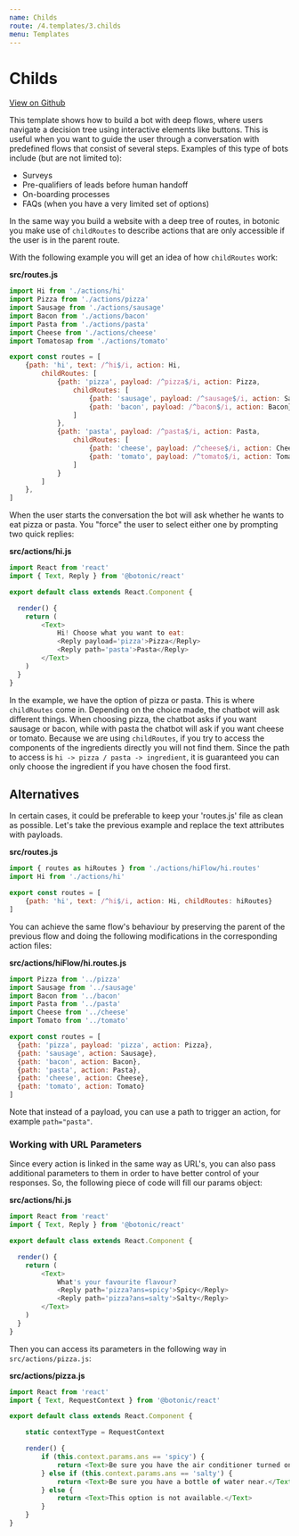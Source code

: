 ```yaml
---
name: Childs
route: /4.templates/3.childs
menu: Templates
---
```




# Childs

[View on Github](https://github.com/hubtype/botonic/tree/master/packages/botonic-cli/templates/childs)

This template shows how to build a bot with deep flows, where users navigate a decision tree using interactive elements like buttons. This is useful when you want to guide the user through a conversation with predefined flows that consist of several steps. Examples of this type of bots include (but are not limited to):

* Surveys
* Pre-qualifiers of leads before human handoff
* On-boarding processes
* FAQs (when you have a very limited set of options)

In the same way you build a website with a deep tree of routes, in botonic you make use of `childRoutes` to describe actions that are only accessible if the user is in the parent route.

With the following example you will get an idea of how `childRoutes` work:

**src/routes.js**

```javascript
import Hi from './actions/hi'
import Pizza from './actions/pizza'
import Sausage from './actions/sausage'
import Bacon from './actions/bacon'
import Pasta from './actions/pasta'
import Cheese from './actions/cheese'
import Tomatosap from './actions/tomato'

export const routes = [
    {path: 'hi', text: /^hi$/i, action: Hi,
        childRoutes: [
            {path: 'pizza', payload: /^pizza$/i, action: Pizza, 
                childRoutes: [
                    {path: 'sausage', payload: /^sausage$/i, action: Sausage},
                    {path: 'bacon', payload: /^bacon$/i, action: Bacon}
                ]
            },
            {path: 'pasta', payload: /^pasta$/i, action: Pasta, 
                childRoutes: [
                    {path: 'cheese', payload: /^cheese$/i, action: Cheese},
                    {path: 'tomato', payload: /^tomato$/i, action: Tomato}
                ]
            }
        ]
    },
]
```

When the user starts the conversation the bot will ask whether he wants to eat pizza or pasta. You "force" the user to select either one by prompting two quick replies:

**src/actions/hi.js**

```javascript
import React from 'react'
import { Text, Reply } from '@botonic/react'

export default class extends React.Component {

  render() {
    return (
        <Text>
            Hi! Choose what you want to eat:
            <Reply payload='pizza'>Pizza</Reply>
            <Reply path='pasta'>Pasta</Reply>
        </Text>
    )
  }
}
```

In the example, we have the option of pizza or pasta. This is where `childRoutes` come in. Depending on the choice made, the chatbot will ask different things. When choosing pizza, the chatbot asks if you want sausage or bacon, while with pasta the chatbot will ask if you want cheese or tomato. 
Because we are using `childRoutes`, if you try to access the components of the ingredients directly you will not find them. Since the path to access is `hi -> pizza / pasta -> ingredient`, it is guaranteed you can only choose the ingredient if you have chosen the food first.

## Alternatives

In certain cases, it could be preferable to keep your 'routes.js' file as clean as possible. Let's take the previous example and replace the text attributes with payloads.

**src/routes.js**

```javascript
import { routes as hiRoutes } from './actions/hiFlow/hi.routes'
import Hi from './actions/hi'

export const routes = [
    {path: 'hi', text: /^hi$/i, action: Hi, childRoutes: hiRoutes}
] 
```
You can achieve the same flow's behaviour by preserving the parent of the previous flow and doing the following modifications in the corresponding action files:

**src/actions/hiFlow/hi.routes.js**

```javascript
import Pizza from '../pizza'
import Sausage from '../sausage'
import Bacon from '../bacon'
import Pasta from '../pasta'
import Cheese from '../cheese'
import Tomato from '../tomato'

export const routes = [
  {path: 'pizza', payload: 'pizza', action: Pizza},
  {path: 'sausage', action: Sausage},
  {path: 'bacon', action: Bacon},
  {path: 'pasta', action: Pasta},
  {path: 'cheese', action: Cheese},
  {path: 'tomato', action: Tomato}
]

```


Note that instead of a payload, you can use a path to trigger an action, for example `path="pasta"`. 


### Working with URL Parameters

Since every action is linked in the same way as URL's, you can also pass additional parameters to them in order to have better control of your responses. So, the following piece of code will fill our params object:

**src/actions/hi.js**

```javascript
import React from 'react'
import { Text, Reply } from '@botonic/react'

export default class extends React.Component {

  render() {
    return (
        <Text>
            What's your favourite flavour?
            <Reply path='pizza?ans=spicy'>Spicy</Reply>
            <Reply path='pizza?ans=salty'>Salty</Reply>
        </Text>
    )
  }
}
```

Then you can access its parameters in the following way in `src/actions/pizza.js`:

**src/actions/pizza.js**

```javascript
import React from 'react'
import { Text, RequestContext } from '@botonic/react'

export default class extends React.Component {

    static contextType = RequestContext

    render() {
        if (this.context.params.ans == 'spicy') {
            return <Text>Be sure you have the air conditioner turned on.</Text>
        } else if (this.context.params.ans == 'salty') {
            return <Text>Be sure you have a bottle of water near.</Text>
        } else {
            return <Text>This option is not available.</Text>
        }
    }
}
```

<div style={{display:"flex", justifyContent:"space-between"}}>
  <PrevButton title="Channels" href="/main-concepts/channels" />
  <NextButton title="Human Handoff" href="/tutorials-and-examples/human-handoff" />
</div>